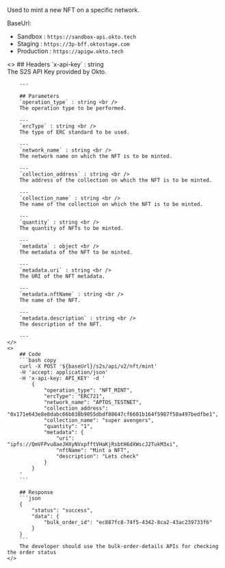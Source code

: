 
Used to mint a new NFT on a specific network.

BaseUrl:
- Sandbox : `https://sandbox-api.okto.tech`
- Staging : `https://3p-bff.oktostage.com`
- Production : `https://apigw.okto.tech`


<ColumnLayout>
    <>
        ## Headers
        `x-api-key` : string <br />
        The S2S API Key provided by Okto.

        ---
        
        ## Parameters
        `operation_type` : string <br />
        The operation type to be performed. 

        ---
        `ercType` : string <br />
        The type of ERC standard to be used.

        ---
        `network_name` : string <br />
        The network name on which the NFT is to be minted.

        ---
        `collection_address` : string <br />
        The address of the collection on which the NFT is to be minted.

        ---
        `collection_name` : string <br />
        The name of the collection on which the NFT is to be minted.

        ---
        `quantity` : string <br />
        The quantity of NFTs to be minted.

        ---
        `metadata` : object <br />
        The metadata of the NFT to be minted.

        ---
        `metadata.uri` : string <br />
        The URI of the NFT metadata.

        ---
        `metadata.nftName` : string <br />
        The name of the NFT.

        ---
        `metadata.description` : string <br />
        The description of the NFT.

        ---
    </>
    <>
        ## Code
        ```bash copy
        curl -X POST '${baseUrl}/s2s/api/v2/nft/mint'
        -H 'accept: application/json' 
        -H 'x-api-key: API_KEY' -d '
            {
                "operation_type": "NFT_MINT",
                "ercType": "ERC721",
                "network_name": "APTOS_TESTNET",
                "collection_address": "0x171e643e8e8dabc66b838b9055dbdf88647cf6601b164f5987f50a497bedfbe1",
                "collection_name": "super avengers",
                "quantity": "1",
                "metadata": {
                    "uri": "ipfs://QmVFPvu8aeJHXyNVxpfftVHaKjRsbtH6dXWscJ2TukM3xi",
                    "nftName": "Mint a NFT",
                    "description": "Lets check"
                }
            }
        '
        ```

        ## Response
        ```json
        {
            "status": "success",
            "data": {
                "bulk_order_id": "ec887fc8-74f5-4342-8ca2-43ac239733f6"
            }
        }
        ```
        The developer should use the bulk-order-details APIs for checking the order status
    </>
</ColumnLayout>